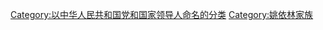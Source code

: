 {{Catmore}}

[[Category:以中华人民共和国党和国家领导人命名的分类|Category:以中华人民共和国党和国家领导人命名的分类]]
[[Category:姚依林家族|Category:姚依林家族]]